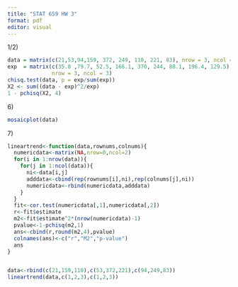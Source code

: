 ```yaml
---
title: "STAT 659 HW 3"
format: pdf
editor: visual
---
```


1/2)

```r
data = matrix(c(21,53,94,159, 372, 249, 110, 221, 83), nrow = 3, ncol = 3)
exp  = matrix(c(35.8 ,79.7, 52.5, 166.1, 370, 244, 88.1, 196.4, 129.5),
              nrow = 3, ncol = 3)
chisq.test(data, p = exp/sum(exp))
X2 <- sum((data - exp)^2/exp)
1 - pchisq(X2, 4)
```

6\)

```r
mosaicplot(data)
```

7\)

```r
lineartrend<-function(data,rownums,colnums){
  numericdata<-matrix(NA,nrow=0,ncol=2)
  for(i in 1:nrow(data)){
    for(j in 1:ncol(data)){
      ni<-data[i,j]
      adddata<-cbind(rep(rownums[i],ni),rep(colnums[j],ni))
      numericdata<-rbind(numericdata,adddata)
    }
  }
  fit<-cor.test(numericdata[,1],numericdata[,2])
  r<-fit$estimate
  m2<-fit$estimate^2*(nrow(numericdata)-1)
  pvalue<-1-pchisq(m2,1)
  ans<-cbind(r,round(m2,4),pvalue)
  colnames(ans)<-c("r","M2","p-value")
  ans
}


data<-rbind(c(21,159,110),c(53,372,221),c(94,249,83))
lineartrend(data,c(1,2,3),c(1,2,3))
```
